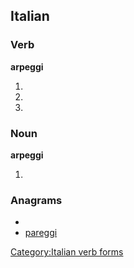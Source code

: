 ==Italian==

===Verb===
'''arpeggi'''

# {{form of|Second-person [[singular]] [[present tense]]|arpeggiare|lang=Italian}}
# {{form of|[[first-person|First-person]] singular, [[second-person]] singular and [[third-person]] singular [[present subjunctive]]|arpeggiare|lang=Italian}}
# {{form of|[[third-person|Third-person]] singular [[imperative]]|arpeggiare|lang=Italian}}

===Noun===
'''arpeggi''' {{m}}

# {{plural of|arpeggio|lang=Italian}}

===Anagrams===
* {{alphagram|aeggipr}}
* [[pareggi#Italian|pareggi]]

[[Category:Italian verb forms]]